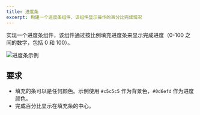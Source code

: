 ```yaml
---
title: 进度条
excerpt: 构建一个进度条组件，该组件显示操作的百分比完成情况
---
```


实现一个进度条组件，该组件通过按比例填充进度条来显示完成进度（0-100 之间的数字，包括 0 和 100）。

![进度条示例](/img/questions/progress-bar/progress-bar-example.png)

## 要求

* 填充的条可以是任何颜色。示例使用 `#c5c5c5` 作为背景色，`#0d6efd` 作为进度颜色。
* 完成百分比显示在填充条的中心。
